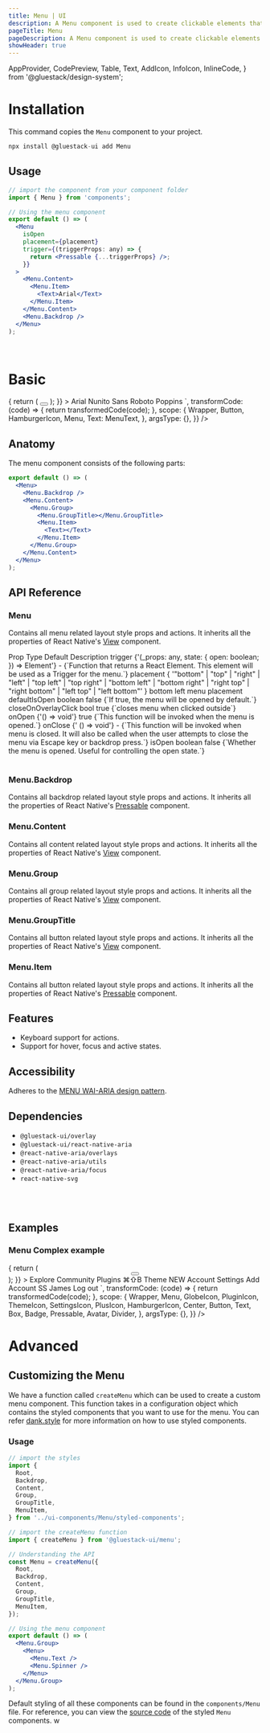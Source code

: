 ```yaml
---
title: Menu | UI
description: A Menu component is used to create clickable elements that perform an action when pressed.
pageTitle: Menu
pageDescription: A Menu component is used to create clickable elements that perform an action when pressed.
showHeader: true
---
```



<Meta title="components/Menu" />

  AppProvider,
  CodePreview,
  Table,
  Text,
  AddIcon,
  InfoIcon,
  InlineCode,
} from '@gluestack/design-system';



# Installation

This command copies the `Menu` component to your project.

```jsx
npx install @gluestack-ui add Menu
```

## Usage

```jsx
// import the component from your component folder
import { Menu } from 'components';

// Using the menu component
export default () => (
  <Menu
    isOpen
    placement={placement}
    trigger={(triggerProps: any) => {
      return <Pressable {...triggerProps} />;
    }}
  >
    <Menu.Content>
      <Menu.Item>
        <Text>Arial</Text>
      </Menu.Item>
    </Menu.Content>
    <Menu.Backdrop />
  </Menu>
);
```

<br />

# Basic

<AppProvider>
  <CodePreview
    showComponentRenderer={true}
    showArgsController={false}
    metaData={{
      code: `
<Menu
  placement={"top"}
  trigger={(triggerProps) => {
    return (
      <Button {...triggerProps}>
        <Button.Text>
          <HamburgerIcon />
        </Button.Text>
      </Button>
    );
  }}
>
  <Menu.Content>
    <Menu.Item>
      <Text>Arial</Text>
    </Menu.Item>
    <Menu.Item>
      <Text>Nunito Sans</Text>
    </Menu.Item>
    <Menu.Item>
      <Text>Roboto</Text>
    </Menu.Item>
    <Menu.Item>
      <Text>Poppins</Text>
    </Menu.Item>
  </Menu.Content>
  <Menu.Backdrop />
</Menu>
`,
      transformCode: (code) => {
        return transformedCode(code);
      },
      scope: {
        Wrapper,
        Button,
        HamburgerIcon,
        Menu,
        Text: MenuText,
      },
      argsType: {},
    }}
  />
</AppProvider>
<br />

## Anatomy

The menu component consists of the following parts:

```jsx
export default () => (
  <Menu>
    <Menu.Backdrop />
    <Menu.Content>
      <Menu.Group>
        <Menu.GroupTitle></Menu.GroupTitle>
        <Menu.Item>
          <Text></Text>
        </Menu.Item>
      </Menu.Group>
    </Menu.Content>
  </Menu>
);
```

## API Reference

### Menu

Contains all menu related layout style props and actions.
It inherits all the properties of React Native's [View](https://reactnative.dev/docs/view#props) component.

<AppProvider>
  <Table>
    <Table.THead>
      <Table.TR>
        <Table.TH>
          <Table.TText>Prop</Table.TText>
        </Table.TH>
        <Table.TH>
          <Table.TText>Type</Table.TText>
        </Table.TH>
        <Table.TH>
          <Table.TText>Default</Table.TText>
        </Table.TH>
        <Table.TH>
          <Table.TText>Description</Table.TText>
        </Table.TH>
      </Table.TR>
    </Table.THead>
    <Table.TBody>
      <Table.TR>
        <Table.TD>
          <Table.TText>
            <InlineCode>trigger</InlineCode>
          </Table.TText>
        </Table.TD>
        <Table.TD>
          <Table.TText>
            {'(_props: any, state: { open: boolean; }) => Element'}
          </Table.TText>
        </Table.TD>
        <Table.TD>
          <Table.TText>-</Table.TText>
        </Table.TD>
        <Table.TD>
          <Table.TText>{`Function that returns a React Element. This element will be used as a Trigger for the menu.`}</Table.TText>
        </Table.TD>
      </Table.TR>
      <Table.TR>
        <Table.TD>
          <Table.TText>
            <InlineCode>placement</InlineCode>
          </Table.TText>
        </Table.TD>
        <Table.TD>
          <Table.TText>
            {
              '"bottom" | "top" | "right" | "left" | "top left" | "top right" | "bottom left" | "bottom right" | "right top" | "right bottom" | "left top" | "left bottom"'
            }
          </Table.TText>
        </Table.TD>
        <Table.TD>
          <Table.TText>bottom left</Table.TText>
        </Table.TD>
        <Table.TD>
          <Table.TText>menu placement</Table.TText>
        </Table.TD>
      </Table.TR>
      <Table.TR>
        <Table.TD>
          <Table.TText>
            <InlineCode>defaultIsOpen</InlineCode>
          </Table.TText>
        </Table.TD>
        <Table.TD>
          <Table.TText>boolean</Table.TText>
        </Table.TD>
        <Table.TD>
          <Table.TText>false</Table.TText>
        </Table.TD>
        <Table.TD>
          <Table.TText>{`If true, the menu will be opened by default.`}</Table.TText>
        </Table.TD>
      </Table.TR>
      <Table.TR>
        <Table.TD>
          <Table.TText>
            <InlineCode>closeOnOverlayClick</InlineCode>
          </Table.TText>
        </Table.TD>
        <Table.TD>
          <Table.TText>bool</Table.TText>
        </Table.TD>
        <Table.TD>
          <Table.TText>true</Table.TText>
        </Table.TD>
        <Table.TD>
          <Table.TText>{`closes menu when clicked outside`}</Table.TText>
        </Table.TD>
      </Table.TR>
      <Table.TR>
        <Table.TD>
          <Table.TText>
            <InlineCode>onOpen</InlineCode>
          </Table.TText>
        </Table.TD>
        <Table.TD>
          <Table.TText>{'() => void'}</Table.TText>
        </Table.TD>
        <Table.TD>
          <Table.TText>true</Table.TText>
        </Table.TD>
        <Table.TD>
          <Table.TText>{`This function will be invoked when the menu is opened.`}</Table.TText>
        </Table.TD>
      </Table.TR>
      <Table.TR>
        <Table.TD>
          <Table.TText>
            <InlineCode>onClose</InlineCode>
          </Table.TText>
        </Table.TD>
        <Table.TD>
          <Table.TText>{' () => void'}</Table.TText>
        </Table.TD>
        <Table.TD>
          <Table.TText>-</Table.TText>
        </Table.TD>
        <Table.TD>
          <Table.TText>{`This function will be invoked when menu is closed. It will also be called when the user attempts to close the menu via Escape key or backdrop press.`}</Table.TText>
        </Table.TD>
      </Table.TR>
      <Table.TR>
        <Table.TD>
          <Table.TText>
            <InlineCode>isOpen</InlineCode>
          </Table.TText>
        </Table.TD>
        <Table.TD>
          <Table.TText>boolean</Table.TText>
        </Table.TD>
        <Table.TD>
          <Table.TText>false</Table.TText>
        </Table.TD>
        <Table.TD>
          <Table.TText>{`Whether the menu is opened. Useful for controlling the open state.`}</Table.TText>
        </Table.TD>
      </Table.TR>
    </Table.TBody>
  </Table>
</AppProvider>

### Menu.Backdrop

Contains all backdrop related layout style props and actions.
It inherits all the properties of React Native's [Pressable](https://reactnative.dev/docs/pressable#props) component.

### Menu.Content

Contains all content related layout style props and actions.
It inherits all the properties of React Native's [View](https://reactnative.dev/docs/view#props) component.

### Menu.Group

Contains all group related layout style props and actions.
It inherits all the properties of React Native's [View](https://reactnative.dev/docs/view#props) component.

### Menu.GroupTitle

Contains all button related layout style props and actions.
It inherits all the properties of React Native's [View](https://reactnative.dev/docs/view#props) component.

### Menu.Item

Contains all button related layout style props and actions.
It inherits all the properties of React Native's [Pressable](https://reactnative.dev/docs/pressable#props) component.

## Features

- Keyboard support for actions.
- Support for hover, focus and active states.

## Accessibility

Adheres to the [MENU WAI-ARIA design pattern]('https://www.w3.org/WAI/ARIA/apg/#menu').

## Dependencies

- `@gluestack-ui/overlay`
- `@gluestack-ui/react-native-aria`
- `@react-native-aria/overlays`
- `@react-native-aria/utils`
- `@react-native-aria/focus`
- `react-native-svg`

<br />
<br />

## Examples

### Menu Complex example

<AppProvider>
  <CodePreview
    showComponentRenderer={true}
    showArgsController={false}
    metaData={{
      code: `
      <Menu
        placement={"top"}
        trigger={(triggerProps) => {
          return (
            <Center>
              <Button {...triggerProps}>
                <HamburgerIcon color={'$textLight50'} />
              </Button>
            </Center>
          );
        }}
      >
        <Menu.Backdrop />
        <Menu.Content>
          <Menu.Group>
            <Menu.GroupTitle py={'$3'}>Explore</Menu.GroupTitle>
            <Menu.Item>
              <GlobeIcon
                // color="$red900"
                sx={{
                  _dark: {
                    color: '$backgroundDark400',
                  },
                  color: '$red900',
                }}
              />
              <Text sx={{ px: '$3', color: '$red700' }}>Community</Text>
            </Menu.Item>
            <Menu.Item justifyContent="space-between">
              <Box flexDirection="row" alignItems="center">
                <PluginIcon
                  color="$backgroundLight500"
                  sx={{
                    _dark: {
                      color: '$backgroundDark400',
                    },
                  }}
                />
                <Text sx={{ px: '$3' }}>Plugins</Text>
              </Box>
              <Text>⌘⇧B︎</Text>
            </Menu.Item>
            <Menu.Item justifyContent="space-between">
              <Box flexDirection="row" alignItems="center">
                <ThemeIcon
                  color="$backgroundLight500"
                  sx={{
                    _dark: {
                      color: '$backgroundDark400',
                    },
                  }}
                />
                <Text sx={{ px: '$3' }}>Theme</Text>
              </Box>
              <Badge size="sm" variant="solid" action="success">
                <Badge.Text>NEW</Badge.Text>
              </Badge>
            </Menu.Item>
          </Menu.Group>
          <Divider
            color={'$borderLight400'}
            sx={{
              mt: '$3',
              _dark: {
                color: '$borderDark800',
              },
            }}
          />
          <Menu.Group>
            <Menu.GroupTitle py={'$3'}>Account</Menu.GroupTitle>
            <Menu.Item>
              <SettingsIcon
                color="$backgroundLight500"
                sx={{
                  _dark: {
                    color: '$backgroundDark400',
                  },
                }}
              />
              <Text sx={{ px: '$3' }}>Settings</Text>
            </Menu.Item>
            <Menu.Item>
              <PlusIcon
                color="$backgroundLight500"
                sx={{
                  _dark: {
                    color: '$backgroundDark400',
                  },
                }}
              />
              <Text sx={{ px: '$3' }}>Add Account</Text>
            </Menu.Item>
          </Menu.Group>
          <Divider
            color={'$borderLight400'}
            sx={{
              mt: '$3',
              _dark: {
                color: '$borderDark800',
              },
            }}
          />
          <Menu.Group>
            <Menu.Item justifyContent="space-between">
              <Box flexDirection="row" alignItems="center">
                <Avatar size={'xs'}>
                  <Text fontSize={10} lineHeight={15} color="$textLight50">
                    SS
                  </Text>
                </Avatar>
                <Text sx={{ px: '$2' }}>James</Text>
              </Box>
              <Pressable
                py={'$1'}
                px={'$2'}
                bg={'$primary600'}
                borderRadius={'$sm'}
              >
                <Text
                  fontSize={'$xs'}
                  lineHeight={18}
                  color="$textLight50"
                  fontWeight="$medium"
                >
                  Log out
                </Text>
              </Pressable>
            </Menu.Item>
          </Menu.Group>
        </Menu.Content>
      </Menu>
`,
      transformCode: (code) => {
        return transformedCode(code);
      },
      scope: {
        Wrapper,
        Menu,
        GlobeIcon,
        PluginIcon,
        ThemeIcon,
        SettingsIcon,
        PlusIcon,
        HamburgerIcon,
        Center,
        Button,
        Text,
        Box,
        Badge,
        Pressable,
        Avatar,
        Divider,
      },
      argsType: {},
    }}
  />
</AppProvider>

<br />

# Advanced

## Customizing the Menu

We have a function called `createMenu` which can be used to create a custom menu component. This function takes in a configuration object which contains the styled components that you want to use for the menu. You can refer [dank.style](https://dank.style/) for more information on how to use styled components.

### Usage

```jsx
// import the styles
import {
  Root,
  Backdrop,
  Content,
  Group,
  GroupTitle,
  MenuItem,
} from '../ui-components/Menu/styled-components';

// import the createMenu function
import { createMenu } from '@gluestack-ui/menu';

// Understanding the API
const Menu = createMenu({
  Root,
  Backdrop,
  Content,
  Group,
  GroupTitle,
  MenuItem,
});

// Using the menu component
export default () => (
  <Menu.Group>
    <Menu>
      <Menu.Text />
      <Menu.Spinner />
    </Menu>
  </Menu.Group>
);
```

Default styling of all these components can be found in the `components/Menu` file. For reference, you can view the [source code](https://github.com/gluestack/gluestack-ui/blob/development/example/storybook/src/ui-components/Menu/index.tsx) of the styled `Menu` components.
w
